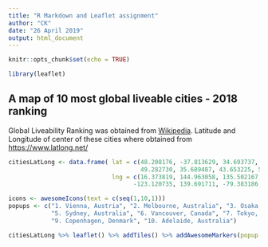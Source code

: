 ```yaml
---
title: "R Markdown and Leaflet assignment"
author: "CK"
date: "26 April 2019"
output: html_document
---
```


```r
knitr::opts_chunk$set(echo = TRUE)
```

```r
library(leaflet)
```

## A map of 10 most global liveable cities - 2018 ranking 

Global Liveability Ranking was obtained from 
[Wikipedia](https://en.wikipedia.org/wiki/Global_Liveability_Ranking#2018_results). 
Latitude and Longitude of center of these cities where obtained from <https://www.latlong.net/> 

```r
citiesLatLong <- data.frame( lat = c(48.208176, -37.813629, 34.693737, 51.048615, -33.868820,
                                     49.282730, 35.689487, 43.653225, 55.676098, -34.928497), 
                             lng = c(16.373819, 144.963058, 135.502167, -114.070847, 151.209290,
                                   -123.120735, 139.691711, -79.383186, 12.568337, 138.600739))

icons <- awesomeIcons(text = c(seq(1,10,1)))
popups <- c("1. Vienna, Austria", "2. Melbourne, Australia", "3. Osaka, Japan", "4. Calgary, Canada", 
            "5. Sydney, Australia", "6. Vancouver, Canada", "7. Tokyo, Japan", "8. Toronto, Canada", 
            "9. Copenhagen, Denmark", "10. Adelaide, Australia")
```

```r
citiesLatLong %>% leaflet() %>% addTiles() %>% addAwesomeMarkers(popup = popups ,icon=icons,clusterOptions = markerClusterOptions())
```
